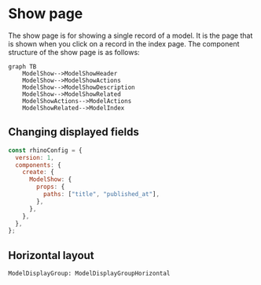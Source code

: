 # Show page

The show page is for showing a single record of a model. It is the page that is shown when you click on a record in the index page. The component structure of the show page is as follows:

```mermaid
graph TB
    ModelShow-->ModelShowHeader
    ModelShow-->ModelShowActions
    ModelShow-->ModelShowDescription
    ModelShow-->ModelShowRelated
    ModelShowActions-->ModelActions
    ModelShowRelated-->ModelIndex
```

## Changing displayed fields

```javascript
const rhinoConfig = {
  version: 1,
  components: {
    create: {
      ModelShow: {
        props: {
          paths: ["title", "published_at"],
        },
      },
    },
  },
};
```

## Horizontal layout

```rhinoconfig title="src/rhino.config.js"
ModelDisplayGroup: ModelDisplayGroupHorizontal
```
